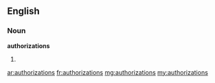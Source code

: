 ==English==

===Noun===
'''authorizations'''

# {{plural of|authorization}}

[[ar:authorizations]]
[[fr:authorizations]]
[[mg:authorizations]]
[[my:authorizations]]